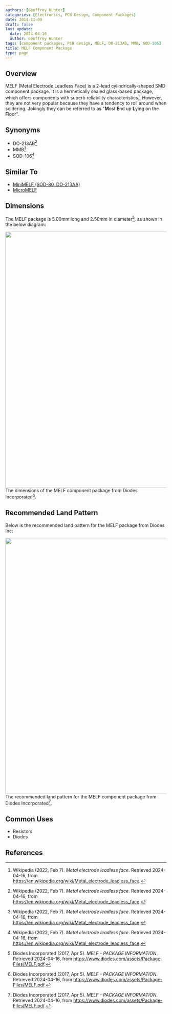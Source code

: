 ```yaml
---
authors: [Geoffrey Hunter]
categories: [Electronics, PCB Design, Component Packages]
date: 2014-11-09
draft: false
last_update:
  date: 2024-04-16
  author: Geoffrey Hunter
tags: [component packages, PCB design, MELF, DO-213AB, MMB, SOD-106]
title: MELF Component Package
type: page
---
```



## Overview

MELF (Metal Electrode Leadless Face) is a 2-lead cylindrically-shaped SMD component package. It is a hermetically sealed glass-based package, which offers components with superb reliability characteristics[^wikipedia-melf]. However, they are not very popular because they have a tendency to roll around when soldering. Jokingly they can be referred to as "**M**ost **E**nd up **L**ying on the **F**loor".

## Synonyms

* DO-213AB[^wikipedia-melf]
* MMB[^wikipedia-melf]
* SOD-106[^wikipedia-melf]

## Similar To

* [MiniMELF (SOD-80, DO-213AA)](/pcb-design/component-packages/minimelf-component-package/)
* [MicroMELF](/pcb-design/component-packages/micromelf-component-package/)

## Dimensions

The MELF package is 5.00mm long and 2.50mm in diameter[^diodes-inc-melf], as shown in the below diagram:


<Image src={melf_package_dimensions_diodes_inc} width="800px">The dimensions of the MELF component package from Diodes Incorporated[^diodes-inc-melf].</Image>

## Recommended Land Pattern

Below is the recommended land pattern for the MELF package from Diodes Inc:


<Image src={melf_recommended_land_pattern_diodes_inc} width="800px">The recommended land pattern for the MELF component package from Diodes Incorporated[^diodes-inc-melf].</Image>

## Common Uses

* Resistors
* Diodes

## References

[^wikipedia-melf]: Wikipedia (2022, Feb 7). _Metal electrode leadless face_. Retrieved 2024-04-16, from https://en.wikipedia.org/wiki/Metal_electrode_leadless_face.
[^diodes-inc-melf]: Diodes Incorporated (2017, Apr 5). _MELF - PACKAGE INFORMATION_. Retrieved 2024-04-16, from https://www.diodes.com/assets/Package-Files/MELF.pdf.
